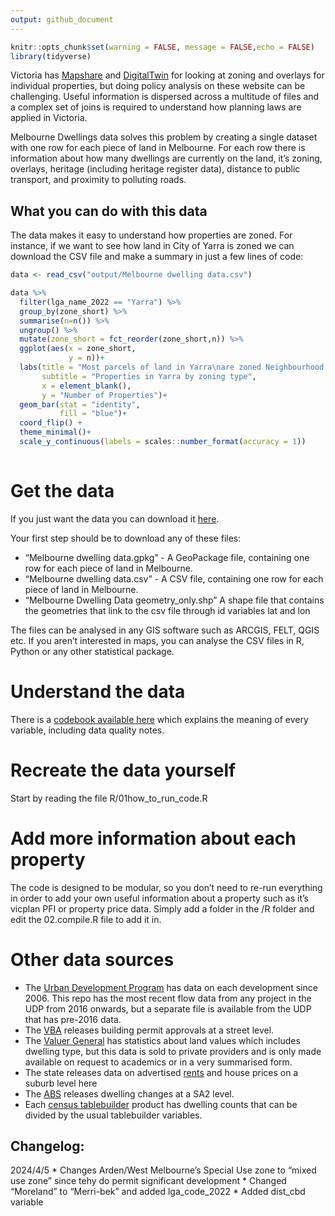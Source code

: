 ```yaml
---
output: github_document
---
```


```r
knitr::opts_chunk$set(warning = FALSE, message = FALSE,echo = FALSE) 
library(tidyverse)
```

Victoria has [Mapshare](https://mapshare.vic.gov.au/vicplan/) and [DigitalTwin](https://www.land.vic.gov.au/maps-and-spatial/digital-twin-victoria) for looking at zoning and overlays for individual properties, but doing policy analysis on these website can be challenging. Useful information is dispersed across a multitude of files and a complex set of joins is required to understand how planning laws are applied in Victoria.

Melbourne Dwellings data solves this problem by creating a single dataset with one row for each piece of land in Melbourne. For each row there is information about how many dwellings are currently on the land, it's zoning, overlays, heritage (including heritage register data), distance to public transport, and proximity to polluting roads. 

## What you can do with this data

The data makes it easy to understand how properties are zoned. For instance, if we want to see how land in City of Yarra is zoned we can download the CSV file and make a summary in just a few lines of code: 

```r
data <- read_csv("output/Melbourne dwelling data.csv") 

data %>%
  filter(lga_name_2022 == "Yarra") %>% 
  group_by(zone_short) %>% 
  summarise(n=n()) %>% 
  ungroup() %>% 
  mutate(zone_short = fct_reorder(zone_short,n)) %>% 
  ggplot(aes(x = zone_short, 
             y = n))+
  labs(title = "Most parcels of land in Yarra\nare zoned Neighbourhood residential",
       subtitle = "Properties in Yarra by zoning type",
       x = element_blank(),
       y = "Number of Properties")+
  geom_bar(stat = "identity",
           fill = "blue")+
  coord_flip() +
  theme_minimal()+
  scale_y_continuous(labels = scales::number_format(accuracy = 1))
  

```

# Get the data
If you just want the data you can download it [here](https://drive.google.com/drive/folders/1wxzX66pj2BIfTIbev0Z7bVJcj1SomiZk?usp=sharing).

Your first step should be to download any of these files:

* "Melbourne dwelling data.gpkg" - A GeoPackage file, containing one row for each piece of land in Melbourne.
* "Melbourne dwelling data.csv" - A CSV file, containing one row for each piece of land in Melbourne.
* "Melbourne Dwelling Data geometry_only.shp" A shape file that contains the geometries that link to the csv file through id variables  lat and lon

The files can be analysed in any GIS software such as ARCGIS, FELT, QGIS etc.
If you aren't interested in maps, you can analyse the CSV files in R, Python or any other statistical package.

# Understand the data
There is a [codebook available here](https://htmlpreview.github.io/?https://github.com/jonathananolan/Melbourne-dwelling-map/blob/main/codebook.html)
which explains the meaning of every variable, including data quality
notes.

# Recreate the data yourself
Start by reading the file R/01how_to_run_code.R

# Add more information about each property
The code is designed to be modular, so you don't need to re-run everything in order to add your own useful information about a property such as it's vicplan PFI or property price data. Simply add a folder in the /R folder and edit the 02.compile.R file to add it in.


# Other data sources

* The [Urban Development Program](https://www.planning.vic.gov.au/guides-and-resources/data-and-insights/urban-development-program) has data on each development since 2006. This repo has the most recent flow data from any project in the UDP from 2016 onwards, but a separate file is available from the UDP that has pre-2016 data.
* The [VBA](https://www.vba.vic.gov.au/about/data) releases building permit approvals at a street level.
* The [Valuer General](https://www.land.vic.gov.au/valuations/resources-and-reports/property-sales-statistics) has statistics about land values which includes dwelling type, but this data is sold to private providers and is only made available on request to academics or in a very summarised form.
* The state releases data on advertised [rents](https://github.com/yimbymelbourne/rental_report_cleaner) and house prices on a suburb level here
* The [ABS](https://www.abs.gov.au/statistics/industry/building-and-construction/estimated-dwelling-stock/latest-release) releases dwelling changes at a SA2 level.
* Each [census tablebuilder](https://tablebuilder.abs.gov.au/) product has dwelling counts that can be divided by the usual tablebuilder variables.

## Changelog:
2024/4/5
* Changes Arden/West Melbourne's Special Use zone to "mixed use zone" since tehy do permit significant development
* Changed "Moreland" to "Merri-bek" and added lga_code_2022 
* Added dist_cbd variable

